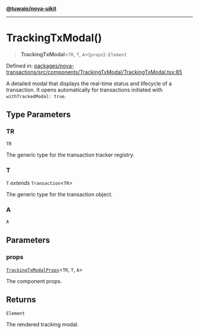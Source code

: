 [**@tuwaio/nova-uikit**](../../../README.md)

***

# TrackingTxModal()

> **TrackingTxModal**\<`TR`, `T`, `A`\>(`props`): `Element`

Defined in: [packages/nova-transactions/src/components/TrackingTxModal/TrackingTxModal.tsx:85](https://github.com/TuwaIO/nova-uikit/blob/b72145a1f64f5b4f5f0fedbaf7f0792427229acd/packages/nova-transactions/src/components/TrackingTxModal/TrackingTxModal.tsx#L85)

A detailed modal that displays the real-time status and lifecycle of a transaction.
It opens automatically for transactions initiated with `withTrackedModal: true`.

## Type Parameters

### TR

`TR`

The generic type for the transaction tracker registry.

### T

`T` *extends* `Transaction`\<`TR`\>

The generic type for the transaction object.

### A

`A`

## Parameters

### props

[`TrackingTxModalProps`](../interfaces/TrackingTxModalProps.md)\<`TR`, `T`, `A`\>

The component props.

## Returns

`Element`

The rendered tracking modal.
